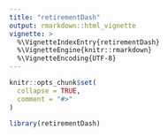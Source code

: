 ```yaml
---
title: "retirementDash"
output: rmarkdown::html_vignette
vignette: >
  %\VignetteIndexEntry{retirementDash}
  %\VignetteEngine{knitr::rmarkdown}
  %\VignetteEncoding{UTF-8}
---
```


```r
knitr::opts_chunk$set(
  collapse = TRUE,
  comment = "#>"
)
```

```r
library(retirementDash)
```
